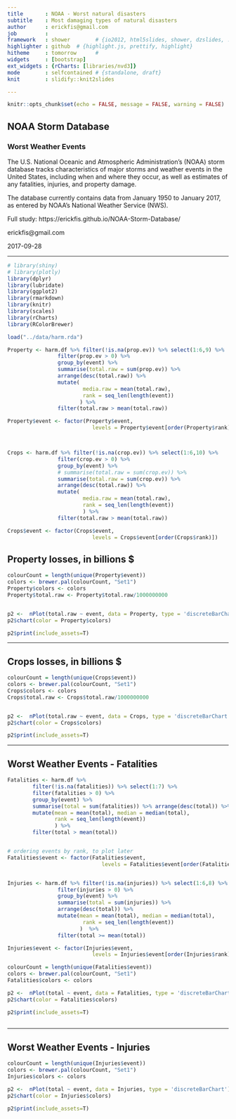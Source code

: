 ```yaml
---
title       : NOAA - Worst natural disasters
subtitle    : Most damaging types of natural disasters
author      : erickfis@gmail.com
job         : 
framework   : shower        # {io2012, html5slides, shower, dzslides, ...}
highlighter : github  # {highlight.js, prettify, highlight}
hitheme     : tomorrow      # 
widgets     : [bootstrap] 
ext_widgets : {rCharts: [libraries/nvd3]}
mode        : selfcontained # {standalone, draft}
knit        : slidify::knit2slides

---
```


```r
knitr::opts_chunk$set(echo = FALSE, message = FALSE, warning = FALSE)
```


## NOAA Storm Database

### Worst Weather Events

The U.S. National Oceanic and Atmospheric Administration's (NOAA) storm database tracks characteristics of major storms and weather events in the United States, including when and where they occur, as well as estimates of any fatalities, injuries, and property damage.

The database currently contains data from January 1950 to January 2017, as entered by NOAA's National Weather Service (NWS).

Full study: https://erickfis.github.io/NOAA-Storm-Database/

erickfis@gmail.com

2017-09-28



---

```r
# library(shiny)
# library(plotly)
library(dplyr)
library(lubridate)
library(ggplot2)
library(rmarkdown)
library(knitr)
library(scales)
library(rCharts)
library(RColorBrewer)
```


```r
load("../data/harm.rda")

Property <- harm.df %>% filter(!is.na(prop.ev)) %>% select(1:6,9) %>% 
                filter(prop.ev > 0) %>%
                group_by(event) %>%
                summarise(total.raw = sum(prop.ev)) %>%
                arrange(desc(total.raw)) %>%
                mutate(
                        media.raw = mean(total.raw),
                        rank = seq_len(length(event))
                       ) %>%
                filter(total.raw > mean(total.raw))

Property$event <- factor(Property$event,
                           levels = Property$event[order(Property$rank)])



Crops <- harm.df %>% filter(!is.na(crop.ev)) %>% select(1:6,10) %>%
                filter(crop.ev > 0) %>%
                group_by(event) %>%
                # summarise(total.raw = sum(crop.ev)) %>%
                summarise(total.raw = sum(crop.ev)) %>%
                arrange(desc(total.raw)) %>%
                mutate(
                        media.raw = mean(total.raw),
                        rank = seq_len(length(event))
                        ) %>%
                filter(total.raw > mean(total.raw))

Crops$event <- factor(Crops$event,
                           levels = Crops$event[order(Crops$rank)])

```


## Property losses, in billions $

```r


colourCount = length(unique(Property$event))
colors <- brewer.pal(colourCount, "Set1")
Property$colors <- colors
Property$total.raw <- Property$total.raw/1000000000


p2 <-  nPlot(total.raw ~ event, data = Property, type = 'discreteBarChart')
p2$chart(color = Property$colors)

p2$print(include_assets=T)

```


---

## Crops losses, in billions $

```r

colourCount = length(unique(Crops$event))
colors <- brewer.pal(colourCount, "Set1")
Crops$colors <- colors
Crops$total.raw <- Crops$total.raw/1000000000


p2 <-  nPlot(total.raw ~ event, data = Crops, type = 'discreteBarChart')
p2$chart(color = Crops$colors)

p2$print(include_assets=T)
```


---

## Worst Weather Events - Fatalities


```r

Fatalities <- harm.df %>%
        filter(!is.na(fatalities)) %>% select(1:7) %>%
        filter(fatalities > 0) %>%
        group_by(event) %>%
        summarise(total = sum(fatalities)) %>% arrange(desc(total)) %>%
        mutate(mean = mean(total), median = median(total),
               rank = seq_len(length(event))
               ) %>%
        filter(total > mean(total))


# ordering events by rank, to plot later
Fatalities$event <- factor(Fatalities$event,
                              levels = Fatalities$event[order(Fatalities$rank)])


Injuries <- harm.df %>% filter(!is.na(injuries)) %>% select(1:6,8) %>%
                filter(injuries > 0) %>%
                group_by(event) %>%
                summarise(total = sum(injuries)) %>%
                arrange(desc(total)) %>%
                mutate(mean = mean(total), median = median(total),
                        rank = seq_len(length(event))
                       )  %>%
                filter(total >= mean(total))

Injuries$event <- factor(Injuries$event,
                           levels = Injuries$event[order(Injuries$rank)])

```

```r

colourCount = length(unique(Fatalities$event))
colors <- brewer.pal(colourCount, "Set1")
Fatalities$colors <- colors

p2 <-  nPlot(total ~ event, data = Fatalities, type = 'discreteBarChart')
p2$chart(color = Fatalities$colors)

p2$print(include_assets=T)
       
```

---

## Worst Weather Events - Injuries

```r

colourCount = length(unique(Injuries$event))
colors <- brewer.pal(colourCount, "Set1")
Injuries$colors <- colors

p2 <-  nPlot(total ~ event, data = Injuries, type = 'discreteBarChart')
p2$chart(color = Injuries$colors)

p2$print(include_assets=T)
        
```


